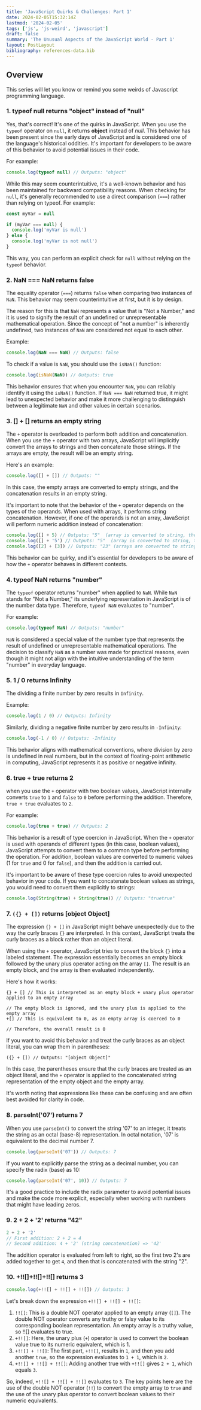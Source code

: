 ```yaml
---
title: 'JavaScript Quirks & Challenges: Part 1'
date: 2024-02-05T15:32:14Z
lastmod: '2024-02-05'
tags: ['js', 'js-weird', 'javascript']
draft: false
summary: 'The Unusual Aspects of the JavaScript World - Part 1'
layout: PostLayout
bibliography: references-data.bib
---
```


## Overview

This series will let you know or remind you some weirds of Javascript programming language.

### 1. typeof null returns "object" instead of "null"

Yes, that's correct! It's one of the quirks in JavaScript. When you use the `typeof` operator on `null`, it returns **object** instead of _null_. This behavior has been present since the early days of JavaScript and is considered one of the language's historical oddities. It's important for developers to be aware of this behavior to avoid potential issues in their code.

For example:

```js
console.log(typeof null) // Outputs: "object"
```

While this may seem counterintuitive, it's a well-known behavior and has been maintained for backward compatibility reasons. When checking for `null`, it's generally recommended to use a direct comparison (`===`) rather than relying on typeof. For example:

```js
const myVar = null

if (myVar === null) {
  console.log('myVar is null')
} else {
  console.log('myVar is not null')
}
```

This way, you can perform an explicit check for `null` without relying on the `typeof` behavior.

### 2. NaN === NaN returns false

The equality operator (`===`) returns `false` when comparing two instances of `NaN`. This behavior may seem counterintuitive at first, but it is by design.

The reason for this is that `NaN` represents a value that is "Not a Number," and it is used to signify the result of an undefined or unrepresentable mathematical operation. Since the concept of "not a number" is inherently undefined, two instances of `NaN` are considered not equal to each other.

Example:

```js
console.log(NaN === NaN) // Outputs: false
```

To check if a value is `NaN`, you should use the `isNaN()` function:

```js
console.log(isNaN(NaN)) // Outputs: true
```

This behavior ensures that when you encounter `NaN`, you can reliably identify it using the `isNaN()` function. If `NaN === NaN` returned true, it might lead to unexpected behavior and make it more challenging to distinguish between a legitimate `NaN` and other values in certain scenarios.

### 3. [] + [] returns an empty string

The `+` operator is overloaded to perform both addition and concatenation. When you use the `+` operator with two arrays, JavaScript will implicitly convert the arrays to strings and then concatenate those strings. If the arrays are empty, the result will be an empty string.

Here's an example:

```js
console.log([] + []) // Outputs: ""
```

In this case, the empty arrays are converted to empty strings, and the concatenation results in an empty string.

It's important to note that the behavior of the `+` operator depends on the types of the operands. When used with arrays, it performs string concatenation. However, if one of the operands is not an array, JavaScript will perform numeric addition instead of concatenation:

```js
console.log([] + 5) // Outputs: "5"  (array is converted to string, then concatenated with 5)
console.log([] + '5') // Outputs: "5"  (array is converted to string, then concatenated with "5")
console.log([2] + [3]) // Outputs: "23" (arrays are converted to strings, then concatenated)
```

This behavior can be quirky, and it's essential for developers to be aware of how the `+` operator behaves in different contexts.

### 4. typeof NaN returns "number"

The `typeof` operator returns "number" when applied to `NaN`. While `NaN` stands for "Not a Number," its underlying representation in JavaScript is of the number data type. Therefore, `typeof NaN` evaluates to "number".

For example:

```js
console.log(typeof NaN) // Outputs: "number"
```

`NaN` is considered a special value of the number type that represents the result of undefined or unrepresentable mathematical operations. The decision to classify `NaN` as a number was made for practical reasons, even though it might not align with the intuitive understanding of the term "number" in everyday language.

### 5. 1 / 0 returns Infinity

The dividing a finite number by zero results in `Infinity`.

Example:

```js
console.log(1 / 0) // Outputs: Infinity
```

Similarly, dividing a negative finite number by zero results in `-Infinity`:

```js
console.log(-1 / 0) // Outputs: -Infinity
```

This behavior aligns with mathematical conventions, where division by zero is undefined in real numbers, but in the context of floating-point arithmetic in computing, JavaScript represents it as positive or negative infinity.

### 6. true + true returns 2

when you use the `+` operator with two boolean values, JavaScript internally converts `true` to `1` and `false` to `0` before performing the addition. Therefore, `true + true` evaluates to `2`.

For example:

```js
console.log(true + true) // Outputs: 2
```

This behavior is a result of type coercion in JavaScript. When the `+` operator is used with operands of different types (in this case, boolean values), JavaScript attempts to convert them to a common type before performing the operation. For addition, boolean values are converted to numeric values (1 for `true` and 0 for `false`), and then the addition is carried out.

It's important to be aware of these type coercion rules to avoid unexpected behavior in your code. If you want to concatenate boolean values as strings, you would need to convert them explicitly to strings:

```js
console.log(String(true) + String(true)) // Outputs: "truetrue"
```

### 7. `({} + [])` returns [object Object]

The expression `{} + []` in JavaScript might behave unexpectedly due to the way the curly braces `{}` are interpreted. In this context, JavaScript treats the curly braces as a block rather than an object literal.

When using the `+` operator, JavaScript tries to convert the block `{}` into a labeled statement. The expression essentially becomes an empty block followed by the unary plus operator acting on the array `[]`. The result is an empty block, and the array is then evaluated independently.

Here's how it works:

```
{} + [] // This is interpreted as an empty block + unary plus operator applied to an empty array

// The empty block is ignored, and the unary plus is applied to the empty array
+[] // This is equivalent to 0, as an empty array is coerced to 0

// Therefore, the overall result is 0
```

If you want to avoid this behavior and treat the curly braces as an object literal, you can wrap them in parentheses:

```
({} + []) // Outputs: "[object Object]"
```

In this case, the parentheses ensure that the curly braces are treated as an object literal, and the `+` operator is applied to the concatenated string representation of the empty object and the empty array.

It's worth noting that expressions like these can be confusing and are often best avoided for clarity in code.

### 8. parseInt('07') returns 7

When you use `parseInt()` to convert the string '07' to an integer, it treats the string as an octal (base-8) representation. In octal notation, '07' is equivalent to the decimal number 7.

```js
console.log(parseInt('07')) // Outputs: 7
```

If you want to explicitly parse the string as a decimal number, you can specify the radix (base) as 10:

```js
console.log(parseInt('07', 10)) // Outputs: 7
```

It's a good practice to include the radix parameter to avoid potential issues and make the code more explicit, especially when working with numbers that might have leading zeros.

### 9. 2 + 2 + '2' returns "42"

```js
2 + 2 + '2'
// First addition: 2 + 2 = 4
// Second addition: 4 + '2' (string concatenation) => '42'
```

The addition operator is evaluated from left to right, so the first two 2's are added together to get `4`, and then that is concatenated with the string "2".

### 10. +!![]+!![]+!![] returns 3

```js
console.log(+!![] + !![] + !![]) // Outputs: 3
```

Let's break down the expression `+!![] + !![] + !![]`:

1. `!![]`: This is a double NOT operator applied to an empty array (`[]`). The double NOT operator converts any truthy or falsy value to its corresponding boolean representation. An empty array is a truthy value, so !![] evaluates to true.
2. `+!![]`: Here, the unary plus (`+`) operator is used to convert the boolean value true to its numeric equivalent, which is 1.
3. `+!![] + !![]`: The first part, `+!![]`, results in `1`, and then you add another `true`, so the expression evaluates to `1 + 1`, which is `2`.
4. `+!![] + !![] + !![]`: Adding another true with `+!![]` gives `2 + 1`, which equals `3`.

So, indeed, `+!![] + !![] + !![]` evaluates to `3`. The key points here are the use of the double NOT operator (`!!`) to convert the empty array to `true` and the use of the unary plus operator to convert boolean values to their numeric equivalents.
